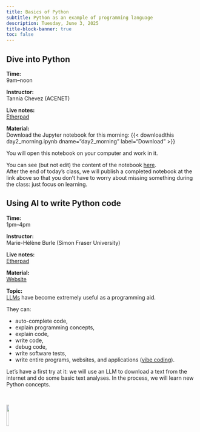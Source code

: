 ```yaml
---
title: Basics of Python
subtitle: Python as an example of programming language
description: Tuesday, June 3, 2025
title-block-banner: true
toc: false
---
```


## Dive into Python

:::{.topdef}

**Time:** \
9am–noon

**Instructor:** \
Tannia Chevez (ACENET)

**Live notes:** \
[Etherpad](https://etherpad.wikimedia.org/p/dhsi25)

**Material:** \
Download the Jupyter notebook for this morning: {{< downloadthis day2_morning.ipynb dname="day2_morning" label="Download" >}}

You will open this notebook on your computer and work in it.

You can see (but not edit) the content of the notebook [here](day2_morning.html){target="_blank"}. \
After the end of today's class, we will publish a completed notebook at the link above so that you don't have to worry about missing something during the class: just focus on learning.

:::

## Using AI to write Python code

:::{.topdef}

**Time:** \
1pm–4pm

**Instructor:** \
Marie-Hélène Burle (Simon Fraser University)

**Live notes:** \
[Etherpad](https://etherpad.wikimedia.org/p/dhsi25)

**Material:** \
[Website](https://mint.westdri.ca/python/top_llm)

**Topic:** \
[LLMs](https://en.wikipedia.org/wiki/Large_language_model) have become extremely useful as a programming aid.

They can:

- auto-complete code,
- explain programming concepts,
- explain code,
- write code,
- debug code,
- write software tests,
- write entire programs, websites, and applications ([vibe coding](https://en.wikipedia.org/wiki/Vibe_coding)).

Let's have a first try at it: we will use an LLM to download a text from the internet and do some basic text analyses. In the process, we will learn new Python concepts.

:::

<br>

![](/img/logo_dhsi.png){fig-alt="frontlogo" fig-align="center" width="12%"}
